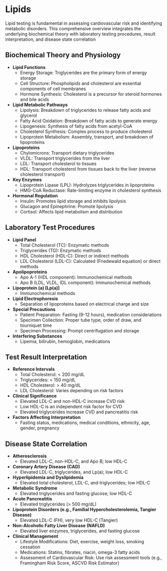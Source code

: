 # Lipids {-}

Lipid testing is fundamental in assessing cardiovascular risk and identifying metabolic disorders. This comprehensive overview integrates the underlying biochemical theory with laboratory testing procedures, result interpretation, and disease state correlation

## **Biochemical Theory and Physiology** {-}

*   **Lipid Functions**
    *   Energy Storage: Triglycerides are the primary form of energy storage
    *   Cell Structure: Phospholipids and cholesterol are essential components of cell membranes
    *   Hormone Synthesis: Cholesterol is a precursor for steroid hormones and bile acids
*   **Lipid Metabolic Pathways**
    *   Lipolysis: Breakdown of triglycerides to release fatty acids and glycerol
    *   Fatty Acid Oxidation: Breakdown of fatty acids to generate energy
    *   Lipogenesis: Synthesis of fatty acids from acetyl-CoA
    *   Cholesterol Synthesis: Complex process to produce cholesterol
    *   Lipoprotein Metabolism: Assembly, transport, and breakdown of lipoproteins
*   **Lipoproteins**
    *   Chylomicrons: Transport dietary triglycerides
    *   VLDL: Transport triglycerides from the liver
    *   LDL: Transport cholesterol to tissues
    *   HDL: Transport cholesterol from tissues back to the liver (reverse cholesterol transport)
*   **Key Enzymes**
    *   Lipoprotein Lipase (LPL): Hydrolyzes triglycerides in lipoproteins
    *   HMG-CoA Reductase: Rate-limiting enzyme in cholesterol synthesis
*   **Hormonal Regulation**
    *   Insulin: Promotes lipid storage and inhibits lipolysis
    *   Glucagon and Epinephrine: Promote lipolysis
    *   Cortisol: Affects lipid metabolism and distribution

## **Laboratory Test Procedures** {-}

*   **Lipid Panel**
    *   Total Cholesterol (TC): Enzymatic methods
    *   Triglycerides (TG): Enzymatic methods
    *   HDL Cholesterol (HDL-C): Direct or indirect methods
    *   LDL Cholesterol (LDL-C): Calculated (Friedewald equation) or direct methods
*   **Apolipoproteins**
    *   Apo A-1 (HDL component): Immunochemical methods
    *   Apo B (LDL, VLDL, IDL component): Immunochemical methods
*   **Lipoprotein (a) [Lp(a)]**
    *   Immunochemical methods
*   **Lipid Electrophoresis**
    *   Separation of lipoproteins based on electrical charge and size
*   **Special Precautions**
    *   Patient Preparation: Fasting (9-12 hours), medication considerations
    *   Specimen Collection: Proper tube type, order of draw, and tourniquet time
    *   Specimen Processing: Prompt centrifugation and storage
*   **Interfering Substances**
    *   Lipemia, bilirubin, hemoglobin, medications

## **Test Result Interpretation** {-}

*   **Reference Intervals**
    *   Total Cholesterol: < 200 mg/dL
    *   Triglycerides: < 150 mg/dL
    *   HDL Cholesterol: > 40 mg/dL
    *   LDL Cholesterol: Varies depending on risk factors
*   **Clinical Significance**
    *   Elevated LDL-C and non-HDL-C increase CVD risk
    *   Low HDL-C is an independent risk factor for CVD
    *   Elevated triglycerides increase CVD and pancreatitis risk
*   **Factors Affecting Interpretation**
    *   Fasting status, medications, medical conditions, ethnicity, age, gender, pregnancy

## **Disease State Correlation** {-}

*   **Atherosclerosis**
    *   Elevated LDL-C, non-HDL-C, and Apo B; low HDL-C
*   **Coronary Artery Disease (CAD)**
    *   Elevated LDL-C, triglycerides, and Lp(a); low HDL-C
*   **Hyperlipidemia and Dyslipidemia**
    *   Elevated total cholesterol, LDL-C, and triglycerides; low HDL-C
*   **Metabolic Syndrome**
    *   Elevated triglycerides and fasting glucose; low HDL-C
*   **Acute Pancreatitis**
    *   Elevated triglycerides (> 500 mg/dL)
*   **Lipoprotein Disorders (e.g., Familial Hypercholesterolemia, Tangier Disease)**
    *   Elevated LDL-C (FH), very low HDL-C (Tangier)
*   **Non-Alcoholic Fatty Liver Disease (NAFLD)**
    *   Elevated liver enzymes, triglycerides, and fasting glucose
*   **Clinical Management**
    *   Lifestyle Modifications: Diet, exercise, weight loss, smoking cessation
    *   Medications: Statins, fibrates, niacin, omega-3 fatty acids
    *   Assessment of Cardiovascular Risk: Use risk assessment tools (e.g., Framingham Risk Score, ASCVD Risk Estimator)
